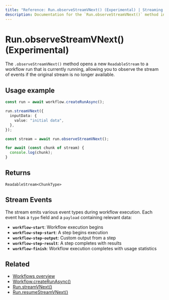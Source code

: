 ```yaml
---
title: "Reference: Run.observeStreamVNext() (Experimental) | Streaming | Mastra Docs"
description: Documentation for the `Run.observeStreamVNext()` method in workflows, which enables reopening the stream of an already active workflow run.
---
```


# Run.observeStreamVNext() (Experimental)

The `.observeStreamVNext()` method opens a new `ReadableStream` to a workflow run that is currently running, allowing you to observe the stream of events if the original stream is no longer available.

## Usage example

```typescript showLineNumbers copy
const run = await workflow.createRunAsync();

run.streamVNext({
  inputData: {
    value: "initial data",
  },
});

const stream = await run.observeStreamVNext();

for await (const chunk of stream) {
  console.log(chunk);
}
```

## Returns

`ReadableStream<ChunkType>`

## Stream Events

The stream emits various event types during workflow execution. Each event has a `type` field and a `payload` containing relevant data:

- **`workflow-start`**: Workflow execution begins
- **`workflow-step-start`**: A step begins execution
- **`workflow-step-output`**: Custom output from a step
- **`workflow-step-result`**: A step completes with results
- **`workflow-finish`**: Workflow execution completes with usage statistics

## Related

- [Workflows overview](/docs/workflows/overview#running-workflows)
- [Workflow.createRunAsync()](/reference/workflows/workflow-methods/create-run)
- [Run.streamVNext()](./streamVNext)
- [Run.resumeStreamVNext()](./resumeStreamVNext)
